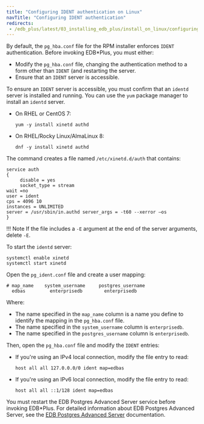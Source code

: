 ```yaml
---
title: "Configuring IDENT authentication on Linux"
navTitle: "Configuring IDENT authentication"
redirects:
 - /edb_plus/latest/03_installing_edb_plus/install_on_linux/configuring_linux_installation/
---
```


By default, the `pg_hba.conf` file for the RPM installer enforces `IDENT` authentication. Before invoking EDB\*Plus, you must either: 
- Modify the `pg_hba.conf` file, changing the authentication method to a form other than `IDENT` (and restarting the server.
- Ensure that an `IDENT` server is accessible. 

To ensure an `IDENT` server is accessible, you must confirm that an `identd` server is installed and running. You can use the `yum` package manager to install an `identd` server.

-   On RHEL or CentOS 7:

    ```text
    yum -y install xinetd authd
    ```

-   On RHEL/Rocky Linux/AlmaLinux 8:

    ```text
    dnf -y install xinetd authd
    ```

The command creates a file named `/etc/xinetd.d/auth` that contains:

```text
service auth
{
     disable = yes
     socket_type = stream
wait =no
user = ident
cps = 4096 10
instances = UNLIMITED
server = /usr/sbin/in.authd server_args = -t60 --xerror –os
}
```

!!! Note
    If the file includes a `-E` argument at the end of the server arguments, delete `-E`.

To start the `identd` server:

```text
systemctl enable xinetd
systemctl start xinetd
```

Open the `pg_ident.conf` file and create a user mapping:

```text
# map_name    system_username     postgres_username
  edbas         enterprisedb        enterprisedb
```

Where:

-   The name specified in the `map_name` column is a name you define to identify the mapping in the `pg_hba.conf` file.
-   The name specified in the `system_username` column is `enterprisedb`.
-   The name specified in the `postgres_username` column is `enterprisedb`.

Then, open the `pg_hba.conf` file and modify the `IDENT` entries:

-   If you're using an IPv4 local connection, modify the file entry to read:

     `host all all 127.0.0.0/0 ident map=edbas`

-   If you're using an IPv6 local connection, modify the file entry to read:

     `host all all ::1/128 ident map=edbas`

You must restart the EDB Postgres Advanced Server service before invoking EDB\*Plus. For detailed information about EDB Postgres Advanced Server, see the [EDB Postgres Advanced Server](/epas/latest/) documentation.
